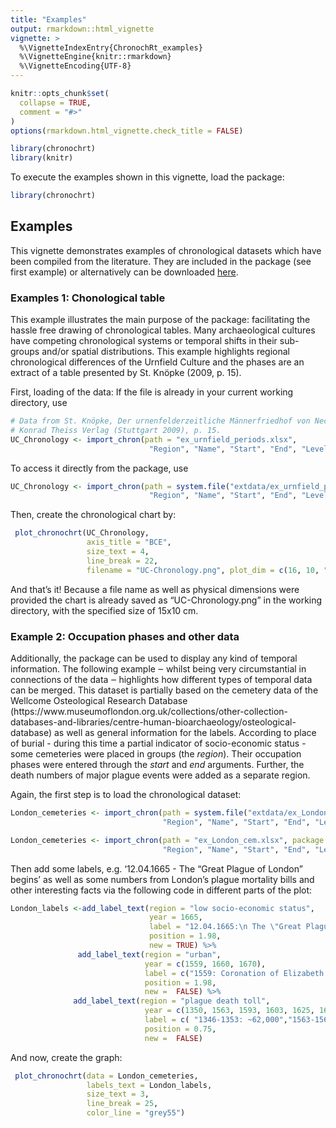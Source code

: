 ```yaml
---
title: "Examples"
output: rmarkdown::html_vignette
vignette: >
  %\VignetteIndexEntry{ChronochRt_examples}
  %\VignetteEngine{knitr::rmarkdown}
  %\VignetteEncoding{UTF-8}
---
```


```r
knitr::opts_chunk$set(
  collapse = TRUE,
  comment = "#>"
)
options(rmarkdown.html_vignette.check_title = FALSE)

library(chronochrt)
library(knitr)
```

To execute the examples shown in this vignette, load the package:  

```r
library(chronochrt)
```

## Examples

This vignette demonstrates examples of chronological datasets which have been compiled from the literature. They are included in the package (see first example) or alternatively can be downloaded [here](https://gitlab.com/roset/chronochrt/tree/master/inst/extdata). 

### Examples 1: Chonological table
This example illustrates the main purpose of the package: facilitating the hassle free drawing of chronological tables. 
Many archaeological cultures have competing chronological systems or temporal shifts in their sub-groups and/or spatial distributions. This example highlights regional chronological differences of the Urnfield Culture and the phases are an extract of a table presented by St. Knöpke (2009, p. 15). 

First, loading of the data: 
If the file is already in your current working directory, use
```r
# Data from St. Knöpke, Der urnenfelderzeitliche Männerfriedhof von Neckarsulm. 
# Konrad Theiss Verlag (Stuttgart 2009), p. 15.
UC_Chronology <- import_chron(path = "ex_urnfield_periods.xlsx",
                               "Region", "Name", "Start", "End", "Level")
```

To access it directly from the package, use 
```r
UC_Chronology <- import_chron(path = system.file("extdata/ex_urnfield_periods.xlsx", package = 'chronochrt'),
                               "Region", "Name", "Start", "End", "Level")
```

Then, create the chronological chart by: 
```r
 plot_chronochrt(UC_Chronology, 
                 axis_title = "BCE", 
                 size_text = 4, 
                 line_break = 22, 
                 filename = "UC-Chronology.png", plot_dim = c(16, 10, "cm"))

```

And that's it! Because a file name as well as physical dimensions were provided the chart is already saved as "UC-Chronology.png" in the working directory, with the specified size of 15x10 cm.

### Example 2: Occupation phases and other data

Additionally, the package can be used to display any kind of temporal information. The following example ‒ whilst being very circumstantial in connections of the data ‒ highlights how different types of temporal data can be merged. This dataset is partially based on the cemetery data of the Wellcome Osteological Research Database (https://www.museumoflondon.org.uk/collections/other-collection-databases-and-libraries/centre-human-bioarchaeology/osteological-database) as well as general information for the labels.
According to place of burial - during this time a partial indicator of socio-economic status - some cemeteries were placed in groups (the _region_). Their occupation phases were entered through the _start_ and _end_ arguments. Further, the death numbers of major plague events were added as a separate region. 

Again, the first step is to load the chronological dataset:
```r
London_cemeteries <- import_chron(path = system.file("extdata/ex_London_cem.xlsx", package = 'chronochrt'),
                                  "Region", "Name", "Start", "End", "Level")
```

```r
London_cemeteries <- import_chron(path = "ex_London_cem.xlsx", package = 'ChronochRt'),
                                  "Region", "Name", "Start", "End", "Level")
```

Then add some labels, e.g. '12.04.1665 - The "Great Plague of London" begins' as well as some numbers from London's plague mortality bills and other interesting facts via the following code in different parts of the plot:
```r
London_labels <-add_label_text(region = "low socio-economic status",
                               year = 1665,
                               label = "12.04.1665:\n The \"Great Plague of London\"\n begins",
                               position = 1.98, 
                               new = TRUE) %>%
               add_label_text(region = "urban",
                              year = c(1559, 1660, 1670),
                              label = c("1559: Coronation of Elizabeth I ", "1664: Sighting of a bright comet", "1666: Great Fire of London"),
                              position = 1.98,
                              new =  FALSE) %>% 
              add_label_text(region = "plague death toll",
                              year = c(1350, 1563, 1593, 1603, 1625, 1636, 1647, 1665),
                              label = c( "1346-1353: ~62,000","1563-1564: 20 136" , "1593: 15 003","1603: 33 347", "1625: 41,313", "1636: 10 000", "1647: 3,597" ,"1665: 68 596"),
                              position = 0.75,
                              new =  FALSE) 
```

And now, create the graph:
```r
 plot_chronochrt(data = London_cemeteries, 
                 labels_text = London_labels, 
                 size_text = 3, 
                 line_break = 25, 
                 color_line = "grey55")


```
